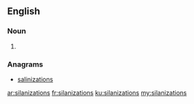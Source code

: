 ==English==

===Noun===
{{head|en|plural}}

# {{plural of|silanization|lang=en}}

===Anagrams===
* [[salinizations#English|salinizations]]

[[ar:silanizations]]
[[fr:silanizations]]
[[ku:silanizations]]
[[my:silanizations]]